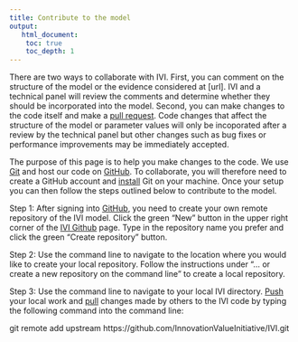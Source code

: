```yaml
---
title: Contribute to the model
output: 
   html_document:
    toc: true
    toc_depth: 1
---
```


There are two ways to collaborate with IVI. First, you can comment on the structure of the model or the evidence considered at [url]. IVI and a technical panel will review the comments and determine whether they should be incorporated into the model. Second, you can make changes to the code itself and make a [pull request](https://help.github.com/articles/about-pull-requests/). Code changes that affect the structure of the model or parameter values will only be incoporated after a review by the technical panel but other changes such as bug fixes or performance improvements may be immediately accepted. 

The purpose of this page is to help you make changes to the code. We use [Git](https://git-scm.com/) and host our code on [GitHub](https://github.com/). To collaborate, you will therefore need to create a GitHub account and [install](https://help.github.com/articles/set-up-git/) Git on your machine. Once your setup you can then follow the steps outlined below to contribute to the model.

Step 1: After signing into [GitHub](https://github.com/), you need to create your own remote repository of the IVI model. Click the green "New" button  in the upper right corner of the [IVI Github](https://github.com/InnovationValueInitiative) page. Type in the repository name you prefer and click the green "Create repository" button.

Step 2: Use the command line to navigate to the location where you would like to create your local repository. Follow the instructions under "... or create a new repository on the command line" to create a local repository. 

Step 3: Use the command line to navigate to your local IVI directory. [Push](https://help.github.com/articles/github-glossary/#push) your local work and [pull](https://help.github.com/articles/github-glossary/#pull) changes made by others to the IVI code by typing the following command into the command line:

git remote add upstream https://github.com/InnovationValueInitiative/IVI.git
